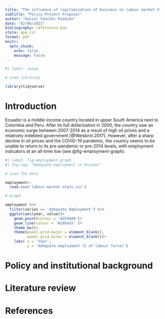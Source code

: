 ```yaml
---
title: "The influence of legitimization of business on labour market formalization"
subtitle: "Policy Project Proposal"
author: "Daniel Sánchez Pazmiño"
date: "02/06/2023"
bibliography: references.bib
style: apa.csl
format: pdf
knitr:
  opts_chunk: 
    echo: false
    message: false
---
```


```r
#| label: setup

# Load libraries

library(tidyverse)

```


# Introduction

Ecuador is a middle income country located in upper South America next to Colombia and Peru. After its full dollarization in 2000, the country saw an economic surge between 2007-2014 as a result of high oil prices and a relatively indebted government [@Weisbrot.2017]. However, after a sharp decline in oil prices and the COVID-19 pandemic, the country seems to be unable to return to its pre-pandemic or pre-2014 levels, with employment indicators at an all-time low (see @fig-employment-graph).

```r
#| label: fig-employment-graph
#| fig-cap: "Adequate employment in Ecuador"

# Load the data

employment<-
  read.csv('labour-market-stats.csv')

# Graph

employment %>%
  filter(series == 'Adequate Employment') %>% 
  ggplot(aes(year, value))+
    geom_point(colour = '#2F66A9')+
    geom_line(colour = '#189ad3' )+
    theme_bw()+
    theme(panel.grid.major = element_blank(),
          panel.grid.minor = element_blank())+
    labs( x = 'Year',
          y = 'Adequate employment (% of labour force)')


```


# Policy and institutional background

# Literature review

# References
